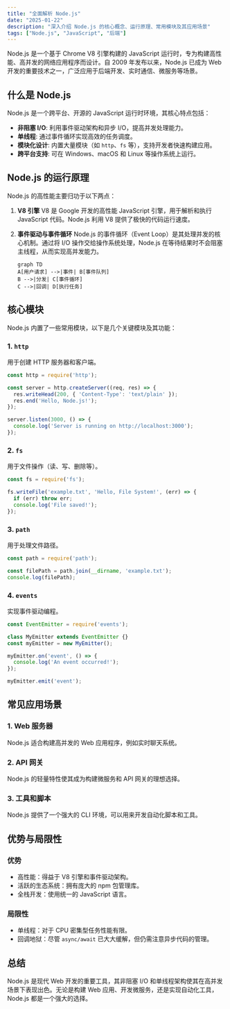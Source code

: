 ```yaml
---
title: "全面解析 Node.js"
date: "2025-01-22"
description: "深入介绍 Node.js 的核心概念、运行原理、常用模块及其应用场景"
tags: ["Node.js", "JavaScript", "后端"]
---
```


Node.js 是一个基于 Chrome V8 引擎构建的 JavaScript 运行时，专为构建高性能、高并发的网络应用程序而设计。自 2009 年发布以来，Node.js 已成为 Web 开发的重要技术之一，广泛应用于后端开发、实时通信、微服务等场景。

## 什么是 Node.js

Node.js 是一个跨平台、开源的 JavaScript 运行时环境，其核心特点包括：

- **非阻塞 I/O**: 利用事件驱动架构和异步 I/O，提高并发处理能力。
- **单线程**: 通过事件循环实现高效的任务调度。
- **模块化设计**: 内置大量模块（如 `http`、`fs` 等），支持开发者快速构建应用。
- **跨平台支持**: 可在 Windows、macOS 和 Linux 等操作系统上运行。

## Node.js 的运行原理

Node.js 的高性能主要归功于以下两点：

1. **V8 引擎**
   V8 是 Google 开发的高性能 JavaScript 引擎，用于解析和执行 JavaScript 代码。Node.js 利用 V8 提供了极快的代码运行速度。

2. **事件驱动与事件循环**
   Node.js 的事件循环（Event Loop）是其处理并发的核心机制。通过将 I/O 操作交给操作系统处理，Node.js 在等待结果时不会阻塞主线程，从而实现高并发能力。

   ```mermaid
   graph TD
   A[用户请求] -->|事件| B[事件队列]
   B -->|分发| C[事件循环]
   C -->|回调| D[执行任务]
   ```

## 核心模块

Node.js 内置了一些常用模块，以下是几个关键模块及其功能：

### 1. `http`
用于创建 HTTP 服务器和客户端。

```javascript
const http = require('http');

const server = http.createServer((req, res) => {
  res.writeHead(200, { 'Content-Type': 'text/plain' });
  res.end('Hello, Node.js!');
});

server.listen(3000, () => {
  console.log('Server is running on http://localhost:3000');
});
```

### 2. `fs`
用于文件操作（读、写、删除等）。

```javascript
const fs = require('fs');

fs.writeFile('example.txt', 'Hello, File System!', (err) => {
  if (err) throw err;
  console.log('File saved!');
});
```

### 3. `path`
用于处理文件路径。

```javascript
const path = require('path');

const filePath = path.join(__dirname, 'example.txt');
console.log(filePath);
```

### 4. `events`
实现事件驱动编程。

```javascript
const EventEmitter = require('events');

class MyEmitter extends EventEmitter {}
const myEmitter = new MyEmitter();

myEmitter.on('event', () => {
  console.log('An event occurred!');
});

myEmitter.emit('event');
```

## 常见应用场景

### 1. Web 服务器
Node.js 适合构建高并发的 Web 应用程序，例如实时聊天系统。

### 2. API 网关
Node.js 的轻量特性使其成为构建微服务和 API 网关的理想选择。

### 3. 工具和脚本
Node.js 提供了一个强大的 CLI 环境，可以用来开发自动化脚本和工具。

## 优势与局限性

### 优势
- 高性能：得益于 V8 引擎和事件驱动架构。
- 活跃的生态系统：拥有庞大的 npm 包管理库。
- 全栈开发：使用统一的 JavaScript 语言。

### 局限性
- 单线程：对于 CPU 密集型任务性能有限。
- 回调地狱：尽管 `async/await` 已大大缓解，但仍需注意异步代码的管理。

## 总结

Node.js 是现代 Web 开发的重要工具，其非阻塞 I/O 和单线程架构使其在高并发场景下表现出色。无论是构建 Web 应用、开发微服务，还是实现自动化工具，Node.js 都是一个强大的选择。
